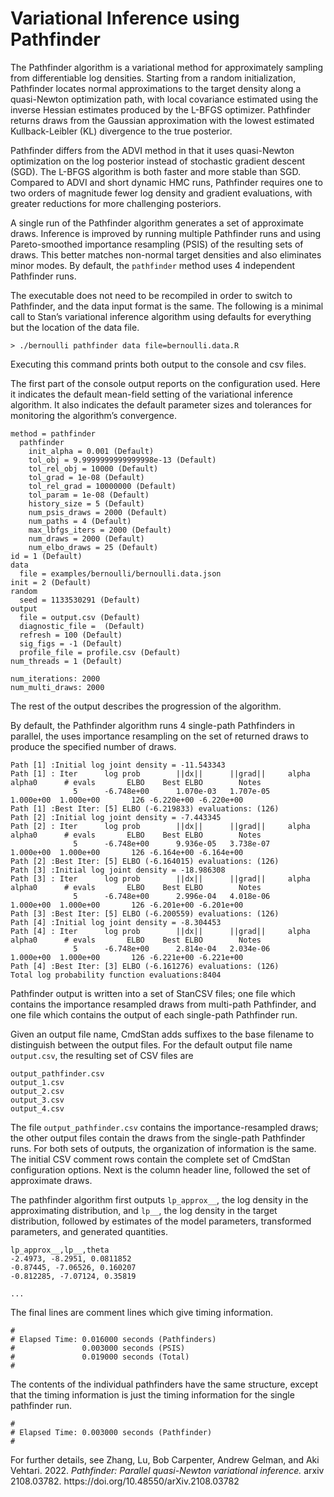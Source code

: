# Variational Inference using Pathfinder

The Pathfinder algorithm is a variational method for approximately
sampling from differentiable log densities.
Starting from a random
initialization, Pathfinder locates normal approximations to the target
density along a quasi-Newton optimization path, with local covariance
estimated using the inverse Hessian estimates produced by the
L-BFGS optimizer.  Pathfinder returns draws from the Gaussian approximation
with the lowest estimated Kullback-Leibler (KL) divergence to the true
posterior.

Pathfinder differs from the ADVI method in that it uses quasi-Newton
optimization on the log posterior instead of stochastic gradient descent (SGD).
The L-BFGS algorithm is both faster and more stable than SGD.
Compared to ADVI and short dynamic HMC runs, Pathfinder
requires one to two orders of magnitude fewer log density and gradient
evaluations, with greater reductions for more challenging posteriors.

A single run of the Pathfinder algorithm generates a set of approximate draws.
Inference is improved by running multiple Pathfinder runs and using
Pareto-smoothed importance resampling (PSIS) of the resulting sets of draws.
This better matches non-normal target densities and also eliminates minor modes.
By default, the `pathfinder` method uses 4 independent Pathfinder runs.

The executable does not need to be recompiled in order to
switch to Pathfinder, and the data input format is the
same. The following is a minimal call to Stan's variational inference
algorithm using defaults for everything but the location of the data
file.

```
> ./bernoulli pathfinder data file=bernoulli.data.R
```

Executing this command prints both output to the console and csv files.

The first part of the console output reports on the configuration used.
Here it indicates the default mean-field setting of the variational
inference algorithm. It also indicates the default parameter sizes and
tolerances for monitoring the algorithm's convergence.
```
method = pathfinder
  pathfinder
    init_alpha = 0.001 (Default)
    tol_obj = 9.9999999999999998e-13 (Default)
    tol_rel_obj = 10000 (Default)
    tol_grad = 1e-08 (Default)
    tol_rel_grad = 10000000 (Default)
    tol_param = 1e-08 (Default)
    history_size = 5 (Default)
    num_psis_draws = 2000 (Default)
    num_paths = 4 (Default)
    max_lbfgs_iters = 2000 (Default)
    num_draws = 2000 (Default)
    num_elbo_draws = 25 (Default)
id = 1 (Default)
data
  file = examples/bernoulli/bernoulli.data.json
init = 2 (Default)
random
  seed = 1133530291 (Default)
output
  file = output.csv (Default)
  diagnostic_file =  (Default)
  refresh = 100 (Default)
  sig_figs = -1 (Default)
  profile_file = profile.csv (Default)
num_threads = 1 (Default)

num_iterations: 2000
num_multi_draws: 2000
```
The rest of the output describes the progression of the algorithm.

By default, the Pathfinder algorithm runs 4 single-path Pathfinders in parallel, the uses importance resampling on the set of returned draws to produce the specified number of draws.

```
Path [1] :Initial log joint density = -11.543343
Path [1] : Iter      log prob        ||dx||      ||grad||     alpha      alpha0      # evals       ELBO    Best ELBO        Notes 
              5      -6.748e+00      1.070e-03   1.707e-05    1.000e+00  1.000e+00       126 -6.220e+00 -6.220e+00                  
Path [1] :Best Iter: [5] ELBO (-6.219833) evaluations: (126)
Path [2] :Initial log joint density = -7.443345
Path [2] : Iter      log prob        ||dx||      ||grad||     alpha      alpha0      # evals       ELBO    Best ELBO        Notes 
              5      -6.748e+00      9.936e-05   3.738e-07    1.000e+00  1.000e+00       126 -6.164e+00 -6.164e+00                  
Path [2] :Best Iter: [5] ELBO (-6.164015) evaluations: (126)
Path [3] :Initial log joint density = -18.986308
Path [3] : Iter      log prob        ||dx||      ||grad||     alpha      alpha0      # evals       ELBO    Best ELBO        Notes 
              5      -6.748e+00      2.996e-04   4.018e-06    1.000e+00  1.000e+00       126 -6.201e+00 -6.201e+00                  
Path [3] :Best Iter: [5] ELBO (-6.200559) evaluations: (126)
Path [4] :Initial log joint density = -8.304453
Path [4] : Iter      log prob        ||dx||      ||grad||     alpha      alpha0      # evals       ELBO    Best ELBO        Notes 
              5      -6.748e+00      2.814e-04   2.034e-06    1.000e+00  1.000e+00       126 -6.221e+00 -6.221e+00                  
Path [4] :Best Iter: [3] ELBO (-6.161276) evaluations: (126)
Total log probability function evaluations:8404
```

Pathfinder output is written into a set of StanCSV files; one file which contains the importance resampled draws
from multi-path Pathfinder, and one file which contains the output of each single-path Pathfinder run.

Given an output file name, CmdStan adds suffixes to the base filename to distinguish between the output files.
For the default output file name `output.csv`, the resulting set of CSV files are
```
output_pathfinder.csv
output_1.csv
output_2.csv
output_3.csv
output_4.csv
```

The file `output_pathfinder.csv` contains the importance-resampled draws; the other output files contain the draws from the single-path Pathfinder runs.   For both sets of outputs, the organization of information is the same.
The initial CSV comment rows contain the complete set of CmdStan configuration options.
Next is the column header line, followed the set of approximate draws.

The pathfinder algorithm first outputs `lp_approx__`, the log density in the approximating distribution, and `lp__`,  the log density in the target distribution, followed by estimates of the model parameters, transformed parameters, and generated quantities.
```
lp_approx__,lp__,theta
-2.4973, -8.2951, 0.0811852
-0.87445, -7.06526, 0.160207
-0.812285, -7.07124, 0.35819

...
```

The final lines are comment lines which give timing information.
```
# 
# Elapsed Time: 0.016000 seconds (Pathfinders)
#               0.003000 seconds (PSIS)
#               0.019000 seconds (Total)
# 
```

The contents of the individual pathfinders have the same structure, except that the timing information is just the timing information for the single pathfinder run.
```
# 
# Elapsed Time: 0.003000 seconds (Pathfinder)
# 
```

For further details, see
Zhang, Lu, Bob Carpenter, Andrew Gelman, and Aki Vehtari. 2022.
_Pathfinder: Parallel quasi-Newton variational inference._
arxiv 2108.03782. https://doi.org/10.48550/arXiv.2108.03782
